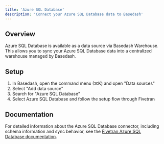 ```yaml
---
title: 'Azure SQL Database'
description: 'Connect your Azure SQL Database data to Basedash'
---
```


## Overview

Azure SQL Database is available as a data source via Basedash Warehouse. This allows you to sync your Azure SQL Database data into a centralized warehouse managed by Basedash.

## Setup

1. In Basedash, open the command menu (⌘K) and open "Data sources"
2. Select "Add data source"
3. Search for "Azure SQL Database"
4. Select Azure SQL Database and follow the setup flow through Fivetran

## Documentation

For detailed information about the Azure SQL Database connector, including schema information and sync behavior, see the [Fivetran Azure SQL Database documentation](https://fivetran.com/docs/connectors/databases/sql-server/azure-setup-guide).
